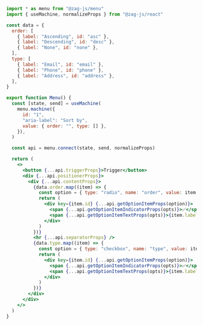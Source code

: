 ```jsx
import * as menu from "@zag-js/menu"
import { useMachine, normalizeProps } from "@zag-js/react"

const data = {
  order: [
    { label: "Ascending", id: "asc" },
    { label: "Descending", id: "desc" },
    { label: "None", id: "none" },
  ],
  type: [
    { label: "Email", id: "email" },
    { label: "Phone", id: "phone" },
    { label: "Address", id: "address" },
  ],
}

export function Menu() {
  const [state, send] = useMachine(
    menu.machine({
      id: "1",
      "aria-label": "Sort by",
      value: { order: "", type: [] },
    }),
  )

  const api = menu.connect(state, send, normalizeProps)

  return (
    <>
      <button {...api.triggerProps}>Trigger</button>
      <div {...api.positionerProps}>
        <div {...api.contentProps}>
          {data.order.map((item) => {
            const option = { type: "radio", name: "order", value: item.id }
            return (
              <div key={item.id} {...api.getOptionItemProps(option)}>
                <span {...api.getOptionItemIndicatorProps(opts)}>✅</span>
                <span {...api.getOptionItemTextProps(opts)}>{item.label}</span>
              </div>
            )
          })}
          <hr {...api.separatorProps} />
          {data.type.map((item) => {
            const option = { type: "checkbox", name: "type", value: item.id }
            return (
              <div key={item.id} {...api.getOptionItemProps(option)}>
                <span {...api.getOptionItemIndicatorProps(opts)}>✅</span>
                <span {...api.getOptionItemTextProps(opts)}>{item.label}</span>
              </div>
            )
          })}
        </div>
      </div>
    </>
  )
}
```
